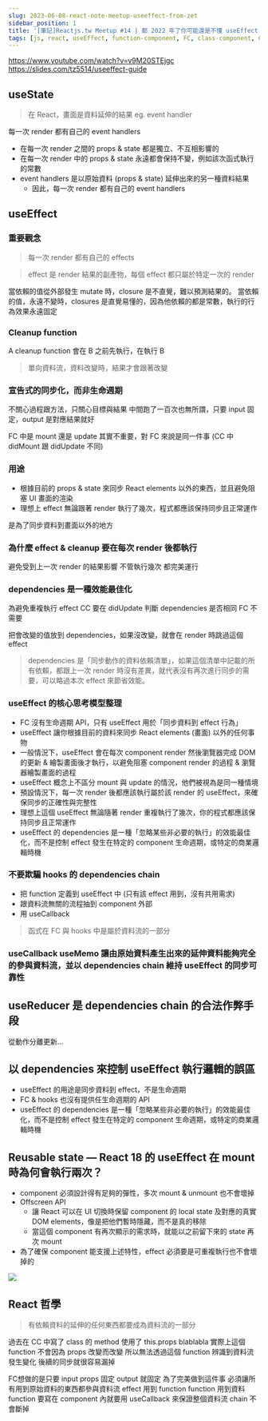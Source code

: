 ```yaml
---
slug: 2023-06-08-react-note-meetup-useeffect-from-zet
sidebar_position: 1
title: '[筆記]Reactjs.tw Meetup #14 | 都 2022 年了你可能還是不懂 useEffect | Zet'
tags: [js, react, useEffect, function-component, FC, class-component, CC, effect, render, dependencies, chain, optimization]
---
```


https://www.youtube.com/watch?v=v9M20STEjgc
https://slides.com/tz5514/useeffect-guide

## useState

> 在 React，畫面是資料延伸的結果
eg. event handler

每一次 render 都有自己的 event handlers
* 在每一次 render 之間的 props & state 都是獨立、不互相影響的
* 在每一次 render 中的 props & state 永遠都會保持不變，例如該次函式執行的常數 
* event handlers 是以原始資料 (props & state) 延伸出來的另一種資料結果
    * 因此，每一次 render 都有自己的 event handlers


## useEffect
### 重要觀念
> 每一次 render 都有自己的 effects

> effect 是 render 結果的副產物，每個 effect 都只屬於特定一次的 render
> 
當依賴的值從外部發生 mutate 時，closure 是不直覺，難以預測結果的。
當依賴的值，永遠不變時，closures 是直覺易懂的，因為他依賴的都是常數，執行的行為效果永遠固定


### Cleanup function
A cleanup function 會在 B 之前先執行，在執行 B

> 單向資料流，資料改變時，結果才會跟著改變


### 宣告式的同步化，而非生命週期
不關心過程跟方法，只關心目標與結果
中間跑了一百次也無所謂，只要 input 固定，output 是對應結果就好


FC 中是 mount 還是 update 其實不重要，對 FC 來說是同一件事 (CC 中 didMount 跟 didUpdate 不同)


### 用途
* 根據目前的 props & state 來同步 React elements 以外的東西，並且避免阻塞 UI 畫面的渲染
* 理想上 effect 無論跟著 render 執行了幾次，程式都應該保持同步且正常運作

是為了同步資料到畫面以外的地方


### 為什麼 effect & cleanup 要在每次 render 後都執行
避免受到上一次 render 的結果影響
不管執行幾次 都完美運行


### dependencies 是一種效能最佳化
為避免重複執行 effect
CC 要在 didUpdate 判斷 dependencies 是否相同
FC 不需要

把會改變的值放到 dependencies，如果沒改變，就會在 render 時跳過這個 effect

> dependencies 是「同步動作的資料依賴清單」，如果這個清單中記載的所有依賴，都跟上一次 render 時沒有差異，就代表沒有再次進行同步的需要，可以略過本次 effect 來節省效能。

### useEffect 的核心思考模型整理
* FC 沒有生命週期 API，只有 useEffect 用於「同步資料到 effect 行為」
* useEffect 讓你根據目前的資料來同步 React elements (畫面) 以外的任何事物
* 一般情況下，useEffect 會在每次 component render 然後瀏覽器完成 DOM 的更新 & 繪製畫面後才執行，以避免阻塞 component render 的過程 & 瀏覽器繪製畫面的過程
* useEffect 概念上不區分 mount 與 update 的情況，他們被視為是同一種情境
* 預設情況下，每一次 render 後都應該執行屬於該 render 的 useEffect，來確保同步的正確性與完整性
* 理想上這個 useEffect 無論隨著 render 重複執行了幾次，你的程式都應該保持同步且正常運作
* useEffect 的 dependencies 是一種「忽略某些非必要的執行」的效能最佳化，而不是控制 effect 發生在特定的 component 生命週期，或特定的商業邏輯時機


### 不要欺騙 hooks 的 dependencies chain

* 把 function 定義到 useEffect 中 (只有該 effect 用到，沒有共用需求)
* 跟資料流無關的流程抽到 component 外部
* 用 useCallback 

> 函式在 FC 與 hooks 中是屬於資料流的一部分


### useCallback useMemo 讓由原始資料產生出來的延伸資料能夠完全的參與資料流，並以 dependencies chain 維持 useEffect 的同步可靠性

## useReducer 是 dependencies chain 的合法作弊手段
從動作分離更新...


## 以 dependencies 來控制 useEffect 執行邏輯的誤區
* useEffect 的用途是同步資料到 effect，不是生命週期
* FC & hooks 也沒有提供任生命週期的 API
* useEffect 的 dependencies 是一種「忽略某些非必要的執行」的效能最佳化，而不是控制 effect 發生在特定的 component 生命週期，或特定的商業邏輯時機


## Reusable state — React 18 的 useEffect 在 mount 時為何會執行兩次？
* component 必須設計得有足夠的彈性，多次 mount & unmount 也不會壞掉
* Offscreen API
    * 讓 React 可以在 UI 切換時保留 component 的 local state 及對應的真實 DOM elements，像是把他們暫時隱藏，而不是真的移除
    * 當這個 component 有再次顯示的需求時，就能以之前留下來的 state 再次 mount
* 為了確保 component 能支援上述特性，effect 必須要是可重複執行也不會壞掉的

![](https://i.imgur.com/edtn0uj.png)



## React 哲學
> 有依賴資料的延伸的任何東西都要成為資料流的一部分

過去在 CC 中寫了 class 的 method 使用了 this.props blablabla
實際上這個 function 不會因為 props 改變而改變
所以無法透過這個 function 辨識到資料流發生變化
後續的同步就很容易漏掉

FC想做的是只要 input props 固定
output 就固定
為了完美做到這件事
必須讓所有用到原始資料的東西都參與資料流
effect 用到 function
function 用到資料
function 要寫在 component 內就要用 useCallback
來保證整個資料流 chain 不會斷掉
